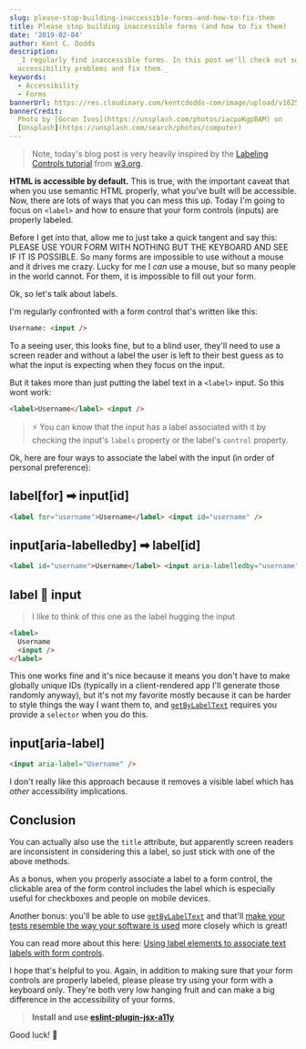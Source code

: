 ```yaml
---
slug: please-stop-building-inaccessible-forms-and-how-to-fix-them
title: Please stop building inaccessible forms (and how to fix them)
date: '2019-02-04'
author: Kent C. Dodds
description:
  _I regularly find inaccessible forms. In this post we'll check out some common
  accessibility problems and fix them._
keywords:
  - Accessibility
  - Forms
bannerUrl: https://res.cloudinary.com/kentcdodds-com/image/upload/v1625033206/kentcdodds.com/content/blog/please-stop-building-inaccessible-forms-and-how-to-fix-them/banner.jpg
bannerCredit:
  Photo by [Goran Ivos](https://unsplash.com/photos/iacpoKgpBAM) on
  [Unsplash](https://unsplash.com/search/photos/computer)
---
```


> Note, today's blog post is very heavily inspired by the
> [Labeling Controls tutorial](https://www.w3.org/WAI/tutorials/forms/labels)
> from [w3.org](https://www.w3.org).

**HTML is accessible by default.** This is true, with the important caveat that
when you use semantic HTML properly, what you've built will be accessible. Now,
there are lots of ways that you can mess this up. Today I'm going to focus on
`<label>` and how to ensure that your form controls (inputs) are properly
labeled.

Before I get into that, allow me to just take a quick tangent and say this:
PLEASE USE YOUR FORM WITH NOTHING BUT THE KEYBOARD AND SEE IF IT IS POSSIBLE. So
many forms are impossible to use without a mouse and it drives me crazy. Lucky
for me I _can_ use a mouse, but so many people in the world cannot. For them, it
is impossible to fill out your form.

Ok, so let's talk about labels.

I'm regularly confronted with a form control that's written like this:

```html
Username: <input />
```

To a seeing user, this looks fine, but to a blind user, they'll need to use a
screen reader and without a label the user is left to their best guess as to
what the input is expecting when they focus on the input.

But it takes more than just putting the label text in a `<label>` input. So this
wont work:

```html
<label>Username</label> <input />
```

> ⚡️ You can know that the input has a label associated with it by checking the
> input's `labels` property or the label's `control` property.

Ok, here are four ways to associate the label with the input (in order of
personal preference):

## label[for] ➡ input[id]

```html
<label for="username">Username</label> <input id="username" />
```

## input[aria-labelledby] ➡ label[id]

```html
<label id="username">Username</label> <input aria-labelledby="username" />
```

## label 🤗 input

> I like to think of this one as the label hugging the input

```html
<label>
  Username
  <input />
</label>
```

This one works fine and it's nice because it means you don't have to make
globally unique IDs (typically in a client-rendered app I'll generate those
randomly anyway), but it's not my favorite mostly because it can be harder to
style things the way I want them to, and
[`getByLabelText`](https://testing-library.com/docs/api-queries#getbylabeltext)
requires you provide a `selector` when you do this.

## input[aria-label]

```html
<input aria-label="Username" />
```

I don't really like this approach because it removes a visible label which has
_other_ accessibility implications.

## Conclusion

You can actually also use the `title` attribute, but apparently screen readers
are inconsistent in considering this a label, so just stick with one of the
above methods.

As a bonus, when you properly associate a label to a form control, the clickable
area of the form control includes the label which is especially useful for
checkboxes and people on mobile devices.

Another bonus: you'll be able to use
[`getByLabelText`](https://testing-library.com/docs/api-queries#getbylabeltext)
and that'll
[make your tests resemble the way your software is used](https://testing-library.com/docs/guiding-principles)
more closely which is great!

You can read more about this here:
[Using label elements to associate text labels with form controls](https://www.w3.org/TR/WCAG20-TECHS/H44.html).

I hope that's helpful to you. Again, in addition to making sure that your form
controls are properly labeled, please please try using your form with a keyboard
only. They're both very low hanging fruit and can make a big difference in the
accessibility of your forms.

> **Install and use
> [eslint-plugin-jsx-a11y](https://github.com/evcohen/eslint-plugin-jsx-a11y)**

Good luck! 💪
